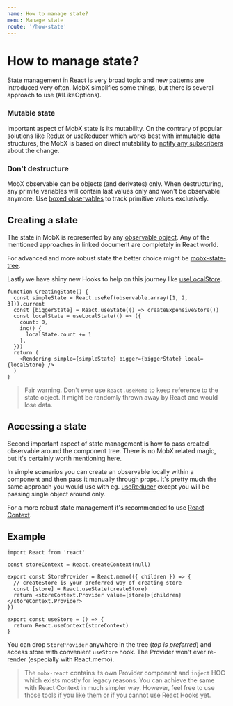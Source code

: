 ```yaml
---
name: How to manage state?
menu: Manage state
route: '/how-state'
---
```


# How to manage state?

State management in React is very broad topic and new patterns are introduced very often. MobX simplifies some things, but there is several approach to use (#ILikeOptions).

### Mutable state

Important aspect of MobX state is its mutability. On the contrary of popular solutions like Redux or [useReducer] which works best with immutable data structures, the MobX is based on direct mutability to [notify any subscribers](/why-observe) about the change.

### Don't destructure

MobX observable can be objects (and derivates) only. When destructuring, any primite variables will contain last values only and won't be observable anymore. Use [boxed observables](https://mobx.js.org/refguide/boxed.html) to track primitive values exclusively.

## Creating a state

The state in MobX is represented by any [observable object][observable]. Any of the mentioned approaches in linked document are completely in React world.

For advanced and more robust state the better choice might be [mobx-state-tree].

Lastly we have shiny new Hooks to help on this journey like [useLocalStore].

```tsx
function CreatingState() {
  const simpleState = React.useRef(observable.array([1, 2, 3])).current
  const [biggerState] = React.useState(() => createExpensiveStore())
  const localState = useLocalState(() => ({
    count: 0,
    inc() {
      localState.count += 1
    },
  }))
  return (
    <Rendering simple={simpleState} bigger={biggerState} local={localStore} />
  )
}
```

> Fair warning. Don't ever use `React.useMemo` to keep reference to the state object. It might be randomly thrown away by React and would lose data.

## Accessing a state

Second important aspect of state management is how to pass created observable around the component tree. There is no MobX related magic, but it's certainly worth mentioning here.

In simple scenarios you can create an observable locally within a component and then pass it manually through props. It's pretty much the same approach you would use with eg. [useReducer] except you will be passing single object around only.

For a more robust state management it's recommended to use [React Context][context].

## Example

```tsx
import React from 'react'

const storeContext = React.createContext(null)

export const StoreProvider = React.memo(({ children }) => {
  // createStore is your preferred way of creating store
  const [store] = React.useState(createStore)
  return <storeContext.Provider value={store}>{children}</storeContext.Provider>
})

export const useStore = () => {
  return React.useContext(storeContext)
}
```

You can drop `StoreProvider` anywhere in the tree (_top is preferred_) and access store with convenient `useStore` hook. The Provider won't ever re-render (especially with React.memo).

> The `mobx-react` contains its own Provider component and `inject` HOC which exists mostly for legacy reasons. You can achieve the same with React Context in much simpler way. However, feel free to use those tools if you like them or if you cannot use React Hooks yet.

[usereducer]: https://reactjs.org/docs/hooks-reference.html#usereducer
[observable]: https://mobx.js.org/refguide/observable.html
[mobx-state-tree]: https://github.com/mobxjs/mobx-state-tree
[uselocalstore]: /useLocalStore
[context]: https://reactjs.org/docs/context.html
